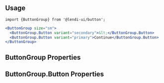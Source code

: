 
## Usage

```
import {ButtonGroup} from '@lendi-ui/button';
```

```jsx
<ButtonGroup size="sm">
  <ButtonGroup.Button variant="secondary">&lt;</ButtonGroup.Button>
  <ButtonGroup.Button variant="primary">Continue</ButtonGroup.Button>
</ButtonGroup>
```

## ButtonGroup Properties

<PropTable>
  <PropTable.Entry name="size" type={`"sm" | "md" | "lg"`} defaultValue="md" description="The buttons size."/>
  <PropTable.Entry name="isFullWidth" type="boolean" defaultValue={false} description="Whether the buttons take up the max width of parent"/>
  <PropTable.Entry name="isInverse" type="boolean" defaultValue={false} description="Whether the buttons are inversed."/>
  <PropTable.Entry name="children" type="React.ReactElement<ButtonGroupButtonProps>" description="The buttons."/>
</PropTable>


## ButtonGroup.Button Properties

<PropTable>
  <PropTable.Entry name="variant" type={`"primary" | "secondary" | "emphasis" | "empty"`} description="The button type."/>
  <PropTable.Entry name="isDisabled" type="boolean" defaultValue={false} description="Whether the button responds to user input."/>
  <PropTable.Entry name="before" type="React.ReactNode" description="Content before the button label."/>
  <PropTable.Entry name="after" type="React.ReactNode" description="Content after the button label."/>
  <PropTable.Entry name="href" type="string" description="URL to link to."/>
  <PropTable.Entry name="onClick" type="() => void" description="Handle the click event."/>
  <PropTable.Entry name="children" type="React.ReactNode" description="The button content."/>
</PropTable>


